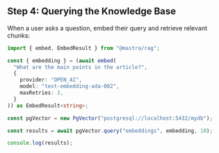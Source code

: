 ## Step 4: Querying the Knowledge Base

When a user asks a question, embed their query and retrieve relevant chunks:

```typescript showLineNumbers copy
import { embed, EmbedResult } from "@mastra/rag";

const { embedding } = (await embed(
  "What are the main points in the article?",
  {
    provider: "OPEN_AI",
    model: "text-embedding-ada-002",
    maxRetries: 3,
  }
)) as EmbedResult<string>;

const pgVector = new PgVector("postgresql://localhost:5432/mydb");

const results = await pgVector.query("embeddings", embedding, 10);

console.log(results);
```
